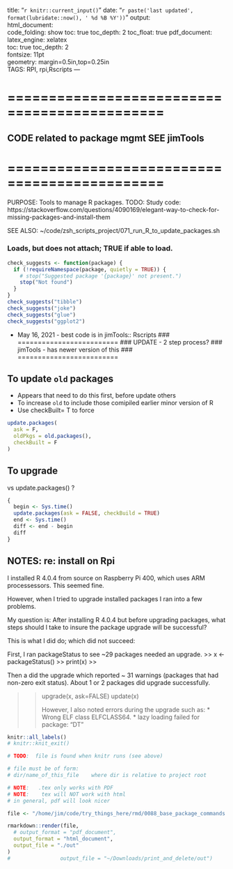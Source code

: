 
title: "`r knitr::current_input()`"
date: "`r paste('last updated', 
    format(lubridate::now(), ' %d %B %Y'))`"
output:   
  html_document:  
        code_folding: show
        toc: true 
        toc_depth: 2
        toc_float: true
  pdf_document:   
    latex_engine: xelatex  
    toc: true
    toc_depth:  2   
fontsize: 11pt   
geometry: margin=0.5in,top=0.25in   
TAGS:  RPI, rpi,Rscripts
---

# =============================================
## CODE related to package mgmt SEE  jimTools
# =============================================


PURPOSE:   Tools to manage R packages.
TODO:  Study code:   
https://stackoverflow.com/questions/4090169/elegant-way-to-check-for-missing-packages-and-install-them

SEE ALSO:  ~/code/zsh_scripts_project/071_run_R_to_update_packages.sh


### Loads,  but does not attach; TRUE if able to load.
```r
check_suggests <- function(package) {
  if (!requireNamespace(package, quietly = TRUE)) {
    # stop("Suggested package '{package}' not present.")
    stop("Not found")
  }
}
check_suggests("tibble")
check_suggests("joke")
check_suggests("glue")
check_suggests("ggplot2")
```

*  May 16, 2021 - best code is in jimTools:: Rscripts
### =========================
###   UPDATE  - 2 step process?
###   jimTools - has newer version of this
### =========================

## To update `old` packages
*   Appears that need to do this first, before update others
*   To increase `old` to include those comipiled earlier minor version of R
*   Use checkBuilt= T to force

```r
update.packages(
  ask = F,
  oldPkgs = old.packages(),
  checkBuilt = F
)
```

## To upgrade

vs update.packages() ?
```r
{
  begin <- Sys.time()
  update.packages(ask = FALSE, checkBuild = TRUE)
  end <- Sys.time()
  diff <- end - begin
  diff
}
```



## NOTES:  re:  install on Rpi
I installed R 4.0.4 from source on Raspberry Pi 400, which uses ARM processessors.  This seemed fine.

However, when I tried to upgrade installed packages I ran into a few problems.

My question is:  After installing R 4.0.4 but before upgrading packages, what
steps should I take to insure the package upgrade will be successful?

This is what I did do; which did not succeed:

First, I ran packageStatus to see ~29 packages needed an upgrade.
>> x  <- packageStatus()
>> print(x)
>>

Then a did the upgrade which reported ~ 31 warnings (packages that had non-zero exit status).  About 1 or 2 packages did upgrade successfully.


>> upgrade(x, ask=FALSE)
>> update(x)
>>
However, I also noted errors during the upgrade such as:
*  Wrong ELF class ELFCLASS64.
*  lazy loading failed for package:   "DT"








```r
knitr::all_labels()
# knitr::knit_exit()
```

\newpage

```r
# TODO:  file is found when knitr runs (see above)

# file must be of form:
# dir/name_of_this_file    where dir is relative to project root

# NOTE:   .tex only works with PDF
# NOTE:    tex will NOT work with html
# in general, pdf will look nicer

file <- "/home/jim/code/try_things_here/rmd/0088_base_package_commands.Rmd"

rmarkdown::render(file,
  # output_format = "pdf_document",
  output_format = "html_document",
  output_file = "./out"
)
#                output_file = "~/Downloads/print_and_delete/out")
```
